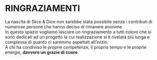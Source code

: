 # RINGRAZIAMENTI

La nascita di Slice & Dice non sarebbe stata possibile senza i contributi di numerose persone che hanno deciso di rimanere anonime. \
In questo spazio vogliamo lasciare un ringraziamento a tutti coloro che si sono dedicati ad un progetto la cui realizzazione si è rivelata più lunga e complessa di quanto ci saremmo aspettati all’inizio. \
A chi ha condiviso le proprie competenze, il proprio tempo e le proprie energie, **davvero un grazie di cuore**.
